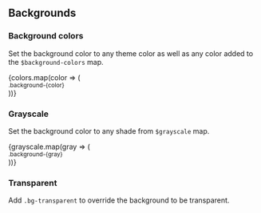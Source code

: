

<Meta title='Utility classes|Backgrounds' />

## Backgrounds

### Background colors

Set the background color to any theme color as well as any color added to the
`$background-colors` map.

<div className='d-flex justify-content-center'>
  {colors.map(color => (
    <div key={color}>
      <Block width={100} height={100} background={color} mx='sm' className='radius' />
      <small className='small ml-2'>.background-{color}</small>
    </div>
  ))}
</div>

### Grayscale

Set the background color to any shade from `$grayscale` map.

<div className='d-flex justify-content-center'>
  {grayscale.map(gray => (
    <div key={gray}>
      <Block width={75} height={75} background={gray} mx='sm' className='radius' />
      <small className='small ml-2'>.background-{gray}</small>
    </div>
  ))}
</div>

### Transparent

Add `.bg-transparent` to override the background to be transparent.
